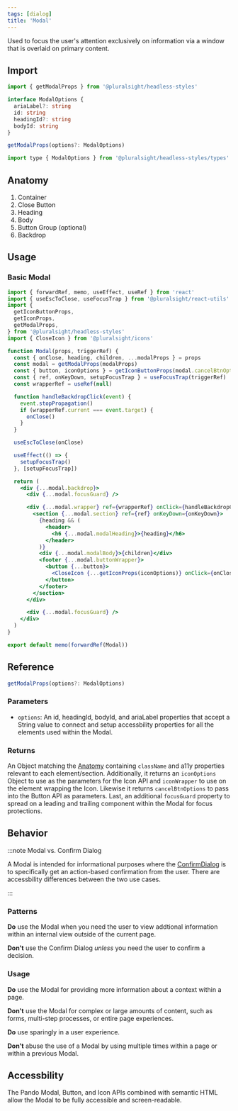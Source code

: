 ```yaml
---
tags: [dialog]
title: 'Modal'
---
```



<p className="size-xxl">
  Used to focus the user's attention exclusively on information via a window
  that is overlaid on primary content.
</p>

<DocsLinkBar
  github="https://github.com/pluralsight/pando/tree/main/packages/headless-styles/src/components/Modal"
  figma="https://www.figma.com/file/ZmH4XsZS5WnKeo28ylM5x1/Pando-UI-kit-(Web)?node-id=1214%3A50560&t=YLA3FBYLefNvfeuf-0"
/>

## Import

```javascript
import { getModalProps } from '@pluralsight/headless-styles'
```

```typescript
interface ModalOptions {
  ariaLabel?: string
  id: string
  headingId?: string
  bodyId: string
}

getModalProps(options?: ModalOptions)
```

```javascript
import type { ModalOptions } from '@pluralsight/headless-styles/types'
```

## Anatomy

1. Container
2. Close Button
3. Heading
4. Body
5. Button Group (optional)
6. Backdrop

## Usage

### Basic Modal

<BasicModal />

```jsx showLineNumbers title="Modal Component."
import { forwardRef, memo, useEffect, useRef } from 'react'
import { useEscToClose, useFocusTrap } from '@pluralsight/react-utils'
import {
  getIconButtonProps,
  getIconProps,
  getModalProps,
} from '@pluralsight/headless-styles'
import { CloseIcon } from '@pluralsight/icons'

function Modal(props, triggerRef) {
  const { onClose, heading, children, ...modalProps } = props
  const modal = getModalProps(modalProps)
  const { button, iconOptions } = getIconButtonProps(modal.cancelBtnOptions)
  const { ref, onKeyDown, setupFocusTrap } = useFocusTrap(triggerRef)
  const wrapperRef = useRef(null)

  function handleBackdropClick(event) {
    event.stopPropagation()
    if (wrapperRef.current === event.target) {
      onClose()
    }
  }

  useEscToClose(onClose)

  useEffect(() => {
    setupFocusTrap()
  }, [setupFocusTrap])

  return (
    <div {...modal.backdrop}>
      <div {...modal.focusGuard} />

      <div {...modal.wrapper} ref={wrapperRef} onClick={handleBackdropClick}>
        <section {...modal.section} ref={ref} onKeyDown={onKeyDown}>
          {heading && (
            <header>
              <h6 {...modal.modalHeading}>{heading}</h6>
            </header>
          )}
          <div {...modal.modalBody}>{children}</div>
          <footer {...modal.buttonWrapper}>
            <button {...button}>
              <CloseIcon {...getIconProps(iconOptions)} onClick={onClose} />
            </button>
          </footer>
        </section>
      </div>

      <div {...modal.focusGuard} />
    </div>
  )
}

export default memo(forwardRef(Modal))
```

## Reference

```typescript
getModalProps(options?: ModalOptions)
```

### Parameters

- `options`: An id, headingId, bodyId, and ariaLabel properties that accept a String value to connect and setup accessbility properties for all the elements used within the Modal.

### Returns

An Object matching the [Anatomy](#anatomy) containing `className` and a11y properties relevant to each element/section. Additionally, it returns an `iconOptions` Object to use as the parameters for the Icon API and `iconWrapper` to use on the element wrapping the Icon. Likewise it returns `cancelBtnOptions` to pass into the Button API as parameters. Last, an additional `focusGuard` property to spread on a leading and trailing component within the Modal for focus protections.

## Behavior

:::note Modal vs. Confirm Dialog

A Modal is intended for informational purposes where the [ConfirmDialog](./confirm-dialog.mdx) is to specifically get an action-based confirmation from the user. There are accessbility differences between the two use cases.

:::

### Patterns

**Do** use the Modal when you need the user to view addtional information within an internal view outside of the current page.

**Don't** use the Confirm Dialog _unless_ you need the user to confirm a decision.

### Usage

**Do** use the Modal for providing more information about a context within a page.

**Don't** use the Modal for complex or large amounts of content, such as forms, multi-step processes, or entire page experiences.

**Do** use sparingly in a user experience.

**Don't** abuse the use of a Modal by using multiple times within a page or within a previous Modal.

## Accessbility

The Pando Modal, Button, and Icon APIs combined with semantic HTML allow the Modal to be fully accessible and screen-readable.
